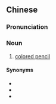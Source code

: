 {{also|彩铅}}
==Chinese==
{{zh-forms|s=彩铅}}

===Pronunciation===
{{zh-pron
|m=cǎiqiān
|cat=n
}}

===Noun===
{{zh-noun}}

# [[colored pencil]]

====Synonyms====
* {{zh-l|彩色鉛筆}}
* {{zh-l|木顏色}}
* {{zh-l|色鉛筆}}